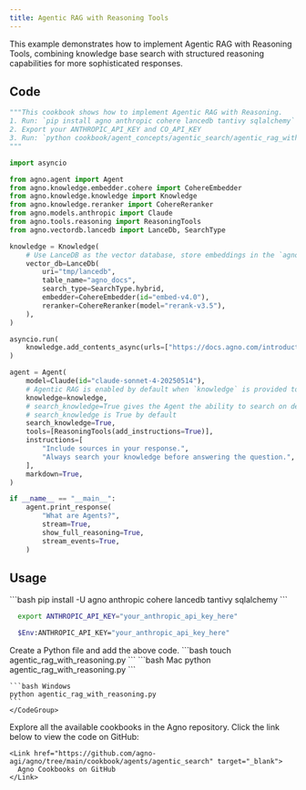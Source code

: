 ```yaml
---
title: Agentic RAG with Reasoning Tools
---
```


This example demonstrates how to implement Agentic RAG with Reasoning Tools, combining knowledge base search with structured reasoning capabilities for more sophisticated responses.

## Code

```python agentic_rag_with_reasoning.py
"""This cookbook shows how to implement Agentic RAG with Reasoning.
1. Run: `pip install agno anthropic cohere lancedb tantivy sqlalchemy` to install the dependencies
2. Export your ANTHROPIC_API_KEY and CO_API_KEY
3. Run: `python cookbook/agent_concepts/agentic_search/agentic_rag_with_reasoning.py` to run the agent
"""

import asyncio

from agno.agent import Agent
from agno.knowledge.embedder.cohere import CohereEmbedder
from agno.knowledge.knowledge import Knowledge
from agno.knowledge.reranker import CohereReranker
from agno.models.anthropic import Claude
from agno.tools.reasoning import ReasoningTools
from agno.vectordb.lancedb import LanceDb, SearchType

knowledge = Knowledge(
    # Use LanceDB as the vector database, store embeddings in the `agno_docs` table
    vector_db=LanceDb(
        uri="tmp/lancedb",
        table_name="agno_docs",
        search_type=SearchType.hybrid,
        embedder=CohereEmbedder(id="embed-v4.0"),
        reranker=CohereReranker(model="rerank-v3.5"),
    ),
)

asyncio.run(
    knowledge.add_contents_async(urls=["https://docs.agno.com/introduction/agents.md"])
)

agent = Agent(
    model=Claude(id="claude-sonnet-4-20250514"),
    # Agentic RAG is enabled by default when `knowledge` is provided to the Agent.
    knowledge=knowledge,
    # search_knowledge=True gives the Agent the ability to search on demand
    # search_knowledge is True by default
    search_knowledge=True,
    tools=[ReasoningTools(add_instructions=True)],
    instructions=[
        "Include sources in your response.",
        "Always search your knowledge before answering the question.",
    ],
    markdown=True,
)

if __name__ == "__main__":
    agent.print_response(
        "What are Agents?",
        stream=True,
        show_full_reasoning=True,
        stream_events=True,
    )
```

## Usage

<Steps>
  <Snippet file="create-venv-step.mdx" />

  <Step title="Install libraries">
    ```bash
    pip install -U agno anthropic cohere lancedb tantivy sqlalchemy
    ```
  </Step>

  <Step title="Export your ANTHROPIC API  key">

  <CodeGroup>

  ```bash Mac/Linux
    export ANTHROPIC_API_KEY="your_anthropic_api_key_here"
  ```

  ```bash Windows
    $Env:ANTHROPIC_API_KEY="your_anthropic_api_key_here"
  ```
  </CodeGroup>
</Step>

  <Step title="Create a Python file">
    Create a Python file and add the above code.
    ```bash
    touch agentic_rag_with_reasoning.py
    ```
  </Step>

  <Step title="Run Agent">
    <CodeGroup>
    ```bash Mac
    python agentic_rag_with_reasoning.py
    ```

    ```bash Windows
    python agentic_rag_with_reasoning.py
    ```
    </CodeGroup>
  </Step>

  <Step title="Find All Cookbooks">
    Explore all the available cookbooks in the Agno repository. Click the link below to view the code on GitHub:

    <Link href="https://github.com/agno-agi/agno/tree/main/cookbook/agents/agentic_search" target="_blank">
      Agno Cookbooks on GitHub
    </Link>
  </Step>
</Steps>
